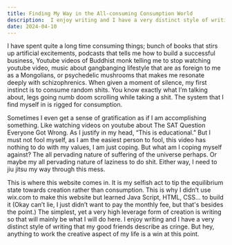 ```yaml
---
title: Finding My Way in the All-consuming Consumption World 
description:  I enjoy writing and I have a very distinct style of writing that my good friends describe as cringe.
date: 2024-04-10
---
```

I have spent quite a long time consuming things; bunch of books that stirs up artificial excitements, podcasts that tells me how to build a successful business, Youtube videos of Buddhist monk telling me to stop watching youtube video, music about gangbanging lifestyle that are as foreign to me as a Mongolians, or psychedelic mushrooms that makes me resonate deeply with schizophrenics. When given a moment of silence, my first instinct is to consume random shits. You know exactly what I’m talking about, legs going numb doom scrolling while taking a shit. The system that I find myself in is rigged for consumption.

Sometimes I even get a sense of gratification as if I am accomplishing something. Like watching videos on youtube about The SAT Question Everyone Got Wrong. As I justify in my head, “This is educational.” But I must not fool myself, as I am the easiest person to fool, this video has nothing to do with my values, I am just coping. But what am I coping myself against? The all pervading nature of suffering of the universe perhaps. Or maybe my all pervading nature of laziness to do shit. Either way, I need to jiu jitsu my way through this mess.

This is where this website comes in. It is my selfish act to tip the equilibrium state towards creation rather than consumption. This is why I didn’t use wix.com to make this website but learned Java Script, HTML, CSS... to build it (Okay can’t lie, I just didn’t want to pay the monthly fee, but that's besides the point.) The simplest, yet a very high leverage form of creation is writing so that will mainly be what I will do here. I enjoy writing and I have a very distinct style of writing that my good friends describe as cringe. But hey, anything to work the creative aspect of my life is a win at this point.